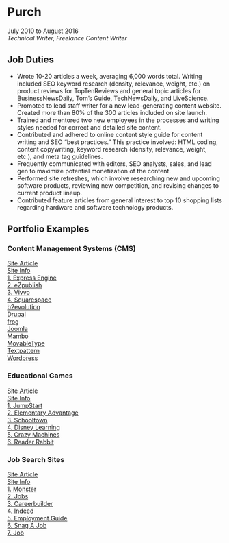 # Purch

July 2010 to August 2016<br />
_Technical Writer, Freelance Content Writer_

## Job Duties

* Wrote 10-20 articles a week, averaging 6,000 words total. Writing included SEO keyword
research (density, relevance, weight, etc.) on product reviews for TopTenReviews and general
topic articles for BusinessNewsDaily, Tom’s Guide, TechNewsDaily, and LiveScience.
* Promoted to lead staff writer for a new lead-generating content website. Created more than
80% of the 300 articles included on site launch.
* Trained and mentored two new employees in the processes and writing styles needed for correct
and detailed site content.
* Contributed and adhered to online content style guide for content writing and SEO “best
practices.” This practice involved: HTML coding, content copywriting, keyword research (density,
relevance, weight, etc.), and meta tag guidelines.
* Frequently communicated with editors, SEO analysts, sales, and lead gen to maximize potential
monetization of the content.
* Performed site refreshes, which involve researching new and upcoming software products,
reviewing new competition, and revising changes to current product lineup.
* Contributed feature articles from general interest to top 10 shopping lists regarding hardware
and software technology products.

## Portfolio Examples

### Content Management Systems (CMS)

<a target="\_blank" href="/purch/cms0Article.pdf"> Site Article </a><br />
<a target="\_blank" href="/purch/cms0SiteInfo.pdf"> Site Info </a><br />
<a target="\_blank" href="/purch/cms1ExpressEngine.pdf"> 1. Express Engine </a><br />
<a target="\_blank" href="/purch/cms2eZPublish.pdf"> 2. eZpublish </a><br />
<a target="\_blank" href="/purch/cms3Vivvo.pdf"> 3. Vivvo </a><br />
<a target="\_blank" href="/purch/cms4Squarespace.pdf"> 4. Squarespace </a><br />
<a target="\_blank" href="/purch/cmsB2evolution.pdf"> b2evolution </a><br />
<a target="\_blank" href="/purch/cmsDrupal.pdf"> Drupal </a><br />
<a target="\_blank" href="/purch/cmsFrog.pdf"> frog </a><br />
<a target="\_blank" href="/purch/cmsJoomla.pdf"> Joomla </a><br />
<a target="\_blank" href="/purch/cmsMambo.pdf"> Mambo </a><br />
<a target="\_blank" href="/purch/cmsMovableType.pdf"> MovableType </a><br />
<a target="\_blank" href="/purch/cmsTextpattern.pdf"> Textpattern </a><br />
<a target="\_blank" href="/purch/cmsWordpress.pdf"> Wordpress </a>

### Educational Games

<a target="\_blank" href="/purch/eduGames0Article.pdf"> Site Article </a><br />
<a target="\_blank" href="/purch/eduGames0SiteInfo.pdf"> Site Info </a><br />
<a target="\_blank" href="/purch/eduGames1JumpStart.pdf"> 1. JumpStart </a><br />
<a target="\_blank" href="/purch/eduGames2ElementaryAdvantage.pdf"> 2. Elementary Advantage </a><br />
<a target="\_blank" href="/purch/eduGames3Schooltown.pdf"> 3. Schooltown </a><br />
<a target="\_blank" href="/purch/eduGames4DisneyLearning.pdf"> 4. Disney Learning </a><br />
<a target="\_blank" href="/purch/eduGames5CrazyMachines.pdf"> 5. Crazy Machines </a><br />
<a target="\_blank" href="/purch/eduGames6ReaderRabbit.pdf"> 6. Reader Rabbit </a>

### Job Search Sites

<a target="\_blank" href="/purch/job0Article.pdf"> Site Article </a><br />
<a target="\_blank" href="/purch/job0SiteInfo.pdf"> Site Info </a><br />
<a target="\_blank" href="/purch/job1Monster.pdf"> 1. Monster </a><br />
<a target="\_blank" href="/purch/job2Jobs.pdf"> 2. Jobs </a><br />
<a target="\_blank" href="/purch/job3Careerbuilder.pdf"> 3. Careerbuilder </a><br />
<a target="\_blank" href="/purch/job4Indeed.pdf"> 4. Indeed </a><br />
<a target="\_blank" href="/purch/job5EmploymentGuide.pdf"> 5. Employment Guide </a><br />
<a target="\_blank" href="/purch/job6SnagAJob.pdf"> 6. Snag A Job </a><br />
<a target="\_blank" href="/purch/job7Job.pdf"> 7. Job </a>